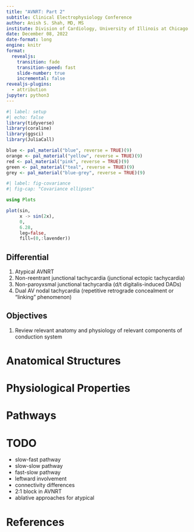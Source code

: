 ```yaml
---
title: "AVNRT: Part 2"
subtitle: Clinical Electrophysiology Conference
author: Anish S. Shah, MD, MS
institute: Division of Cardiology, University of Illinois at Chicago 
date: December 08, 2022
date-format: long
engine: knitr
format:
  revealjs:
    transition: fade
    transition-speed: fast
    slide-number: true
    incremental: false
revealjs-plugins:
  - attribution
jupyter: python3
---
```


```r
#| label: setup
#| echo: false
library(tidyverse)
library(coraline)
library(ggsci)
library(JuliaCall)

blue <- pal_material("blue", reverse = TRUE)(9)
orange <- pal_material("yellow", reverse = TRUE)(9)
red <- pal_material("pink", reverse = TRUE)(9)
green <- pal_material("teal", reverse = TRUE)(9)
grey <- pal_material("blue-grey", reverse = TRUE)(9)
```

```julia
#| label: fig-covariance
#| fig-cap: "Covariance ellipses"

using Plots

plot(sin,
     x -> sin(2x),
     0,
     6.28,
     leg=false,
     fill=(0,:lavender))
```


## Differential

1. Atypical AVNRT
1. Non-reentrant junctional tachycardia (junctional ectopic tachycardia)
1. Non-paroyxsmal junctional tachycardia (d/t digitalis-induced DADs)
1. Dual AV nodal tachycardia (repetitive retrograde concealment or "linking" phenomenon)

## Objectives

1. Review relevant anatomy and physiology of relevant components of conduction system

# Anatomical Structures

# Physiological Properties

# Pathways

# TODO

- slow-fast pathway
- slow-slow pathway
- fast-slow pathway
- leftward involvement
- connectivity differences
- 2:1 block in AVNRT
- ablative approaches for atypical

# References

## {.smaller}

::: {#refs}
:::